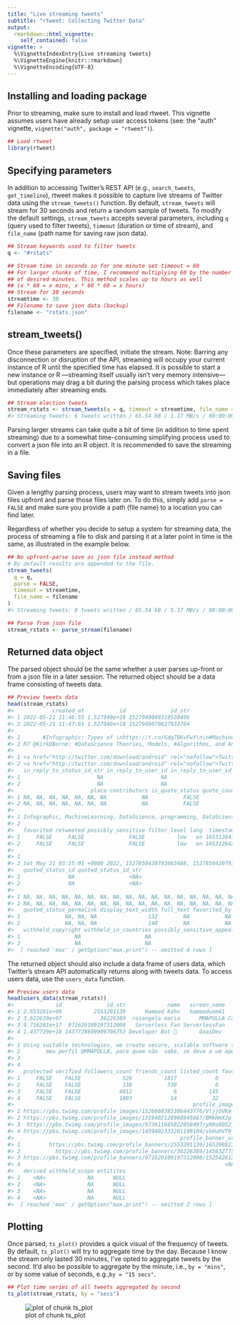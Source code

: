 ```yaml
---
title: "Live streaming tweets"
subtitle: "rtweet: Collecting Twitter Data"
output: 
  rmarkdown::html_vignette:
    self_contained: false
vignette: >
  %\VignetteIndexEntry{Live streaming tweets}
  %\VignetteEngine{knitr::rmarkdown}
  %\VignetteEncoding{UTF-8}
---
```




## Installing and loading package

Prior to streaming, make sure to install and load rtweet. 
This vignette assumes users have already setup user access tokens (see: the "auth" vignette, `vignette("auth", package = "rtweet")`).


```r
## Load rtweet
library(rtweet)
```



## Specifying parameters

In addition to accessing Twitter's REST API (e.g., `search_tweets`, `get_timeline`), rtweet makes it possible to capture live streams of Twitter data using the `stream_tweets()` function. 
By default, `stream_tweets` will stream for 30 seconds and return a random sample of tweets. 
To modify the default settings, `stream_tweets` accepts several parameters, including `q` (query used to filter tweets), `timeout` (duration or time of stream), and `file_name` (path name for saving raw json data).


```r
## Stream keywords used to filter tweets
q <- "#rstats"

## Stream time in seconds so for one minute set timeout = 60
## For larger chunks of time, I recommend multiplying 60 by the number
## of desired minutes. This method scales up to hours as well
## (x * 60 = x mins, x * 60 * 60 = x hours)
## Stream for 30 seconds
streamtime <- 30 
## Filename to save json data (backup)
filename <- "rstats.json"
```

## stream_tweets()

Once these parameters are specified, initiate the stream. 
Note: Barring any disconnection or disruption of the API, streaming will occupy your current instance of R until the specified time has elapsed. 
It is possible to start a new instance or R ---streaming itself usually isn't very memory intensive--- but operations may drag a bit during the parsing process which takes place immediately after streaming ends.


```r
## Stream election tweets
stream_rstats <- stream_tweets(q = q, timeout = streamtime, file_name = filename)
#> Streaming tweets: 6 tweets written / 65.54 kB / 1.17 MB/s / 00:00:00
```

Parsing larger streams can take quite a bit of time (in addition to time spent streaming) due to a somewhat time-consuming simplifying process used to convert a json file into an R object. 
It is recommended to save the streaming in a file.

## Saving files

Given a lengthy parsing process, users may want to stream tweets into json files upfront and parse those files later on. 
To do this, simply add `parse = FALSE` and make sure you provide a path (file name) to a location you can find later. 

Regardless of whether you decide to setup a system for streaming data, the process of streaming a file to disk and parsing it at a later point in time is the same, as illustrated in the example below.


```r
## No upfront-parse save as json file instead method
# By default results are appended to the file.
stream_tweets(
  q = q,
  parse = FALSE,
  timeout = streamtime,
  file_name = filename
)
#> Streaming tweets: 8 tweets written / 65.54 kB / 5.17 MB/s / 00:00:00

## Parse from json file
stream_rstats <- parse_stream(filename)
```

## Returned data object

The parsed object should be the same whether a user parses up-front or from a json file in a later session. 
The returned object should be a data frame consisting of tweets data.


```r
## Preview tweets data
head(stream_rstats)
#>            created_at           id              id_str
#> 1 2022-05-21 11:46:55 1.527949e+18 1527949049319530496
#> 2 2022-05-21 11:47:01 1.527949e+18 1527949070827933704
#>                                                                                                                                             text
#> 1       #Infographic: Types of \nhttps://t.co/Gdq7B6vFwY\n\n#MachineLearning\n#DataScience #programming #DataScientists… https://t.co/KTlhlz9euO
#> 2 RT @KirkDBorne: #DataScience Theories, Models, #Algorithms, and Analytics: https://t.co/w704rhiLS8 (FREE PDF Download, 462 pages)\n—————\n#Bi…
#>                                                                                 source truncated in_reply_to_status_id
#> 1 <a href="http://twitter.com/download/android" rel="nofollow">Twitter for Android</a>      TRUE                    NA
#> 2 <a href="http://twitter.com/download/android" rel="nofollow">Twitter for Android</a>     FALSE                    NA
#>   in_reply_to_status_id_str in_reply_to_user_id in_reply_to_user_id_str in_reply_to_screen_name geo coordinates
#> 1                        NA                  NA                      NA                      NA  NA  NA, NA, NA
#> 2                        NA                  NA                      NA                      NA  NA  NA, NA, NA
#>                        place contributors is_quote_status quote_count reply_count retweet_count favorite_count
#> 1 NA, NA, NA, NA, NA, NA, NA           NA           FALSE           0           0             0              0
#> 2 NA, NA, NA, NA, NA, NA, NA           NA           FALSE           0           0             0              0
#>                                                                                                                                                                                                                                                                                                                                            entities
#> 1 Infographic, MachineLearning, DataScience, programming, DataScientists, 0, 12, 49, 65, 66, 78, 79, 91, 92, 107, https://t.co/Gdq7B6vFwY, https://t.co/KTlhlz9euO, https://bit.ly/3oZvkPU, https://twitter.com/i/web/status/1527949049319530496, bit.ly/3oZvkPU, twitter.com/i/web/status/1…, 24, 109, 47, 132, NA, NA, NA, NA, NA, NA, NA, NA, NA
#> 2                                                                                                                                                                  DataScience, Algorithms, 16, 28, 47, 58, https://t.co/w704rhiLS8, http://bit.ly/3vZqiYr, bit.ly/3vZqiYr, 75, 98, NA, KirkDBorne, Kirk Borne, 534563976, 534563976, 3, 14, NA, NA
#>   favorited retweeted possibly_sensitive filter_level lang  timestamp_ms
#> 1     FALSE     FALSE              FALSE          low   en 1653126415935
#> 2     FALSE     FALSE              FALSE          low   en 1653126421063
#>                                                                                                                                                                                                                                                                                                                                                                                                                                                                                                                                                                                                                                                                                                                                                                                                                                                                                                                                                                                                                                                                                                                                                                                                                                                                                                                                                                                                                                                                                                                                                                                                                                                                                                                                                                                                                                                                                                                                                                                                                                                                                                                                                                                                                                                                                                                                                                                                                                                                                                                                                                                                                                                                                                                                                                                                                                                                                                                                                                                                                                                                                                                      retweeted_status
#> 1                                                                                                                                                                                                                                                                                                                                                                                                                                                                                                                                                                                                                                                                                                                                                                                                                                                                                                                                                                                                                                                                                                                                                                                                                                                                                                                                                                                                                                                                                                                                                                                                                                                                                                                                                                                                                                                                                                                                                                                                                                                                                                                                                                                                                                                                                                                                                                                                                                                                                                                                                                          NA, NA, NA, NA, NA, NA, NA, NA, NA, NA, NA, NA, NA, NA, NA, NA, NA, NA, NA, NA, NA, NA, NA, NA, NA, NA, NA, NA, NA, NA, NA, NA, NA, NA, NA, NA, NA, NA, NA, NA, NA, NA, NA, NA, NA, NA, NA, NA, NA, NA, NA, NA, NA, NA, NA, NA, NA, NA, NA, NA, NA, NA, NA, NA, NA, NA, NA, NA, NA, NA, NA, NA, NA, NA, NA, NA, NA, NA, NA, NA, NA, NA, NA, NA, NA, NA, NA, NA, NA, NA, NA, NA, NA, NA, NA, NA, NA, NA, NA, NA, NA, NA, NA, NA, NA, NA, NA, NA, NA, NA, NA, NA, NA, NA, NA, NA, NA, NA, NA, NA, NA, NA, NA, NA, NA, NA, NA, NA, NA, NA, NA, NA, NA, NA, NA
#> 2 Sat May 21 03:15:01 +0000 2022, 1527850420793663488, 1527850420793663488, #DataScience Theories, Models, #Algorithms, and Analytics: https://t.co/w704rhiLS8 (FREE PDF Download, 462 pages)\n—… https://t.co/VR6LqqMuQu, 0, 140, <a href="http://twitter.com/download/iphone" rel="nofollow">Twitter for iPhone</a>, TRUE, NA, NA, NA, NA, NA, 534563976, 534563976, Kirk Borne, KirkDBorne, Maryland, USA, http://www.linkedin.com/in/kirkdborne, Data Scientist, Chief ScienceOfficer @DataPrime_ai. Global Speaker. Founder @LeadershipData. Top #BigData #DataScience #AI #IoT #ML Influencer. PhD Astrophysics, none, FALSE, TRUE, 314491, 8615, 8768, 215023, 153655, Fri Mar 23 16:35:17 +0000 2012, NA, NA, FALSE, NA, FALSE, FALSE, C0DEED, http://abs.twimg.com/images/themes/theme1/bg.png, https://abs.twimg.com/images/themes/theme1/bg.png, TRUE, 0084B4, FFFFFF, DDEEF6, 333333, TRUE, http://pbs.twimg.com/profile_images/1112733580948635648/s-8d1avb_normal.jpg, https://pbs.twimg.com/profile_images/1112733580948635648/s-8d1avb_normal.jpg, https://pbs.twimg.com/profile_banners/534563976/1651617018, FALSE, FALSE, NA, NA, NA, NA, NA, NA, NA, FALSE, #DataScience Theories, Models, #Algorithms, and Analytics: https://t.co/w704rhiLS8 (FREE PDF Download, 462 pages)\n—————\n#BigData #AI #MachineLearning #DataScientists #Mathematics #Statistics #Rstats #Coding #NetworkScience #NeuralNetworks #100DaysOfCode https://t.co/mncH2ANBoc, 0, 253, DataScience, Algorithms, BigData, AI, MachineLearning, DataScientists, Mathematics, Statistics, Rstats, Coding, NetworkScience, NeuralNetworks, 100DaysOfCode, 0, 12, 31, 42, 120, 128, 129, 132, 133, 149, 150, 165, 166, 178, 179, 190, 191, 198, 199, 206, 207, 222, 223, 238, 239, 253, https://t.co/w704rhiLS8, http://bit.ly/3vZqiYr, bit.ly/3vZqiYr, 59, 82, 1527850418260348928, 1527850418260348932, 254, 277, http://pbs.twimg.com/media/FTQD3EpXEAQSWRu.jpg, https://pbs.twimg.com/media/FTQD3EpXEAQSWRu.jpg, https://t.co/mncH2ANBoc, pic.twitter.com/mncH2ANBoc, https://twitter.com/KirkDBorne/status/1527850420793663488/photo/1, photo, 1074, 1390, fit, 927, 1200, fit, 150, 150, crop, 525, 680, fit, 1527850418260348928, 1527850418260348932, 254, 277, http://pbs.twimg.com/media/FTQD3EpXEAQSWRu.jpg, https://pbs.twimg.com/media/FTQD3EpXEAQSWRu.jpg, https://t.co/mncH2ANBoc, pic.twitter.com/mncH2ANBoc, https://twitter.com/KirkDBorne/status/1527850420793663488/photo/1, photo, 1074, 1390, fit, 927, 1200, fit, 150, 150, crop, 525, 680, fit, 0, 1, 25, 43, DataScience, Algorithms, 0, 12, 31, 42, https://t.co/w704rhiLS8, https://t.co/VR6LqqMuQu, http://bit.ly/3vZqiYr, https://twitter.com/i/web/status/1527850420793663488, bit.ly/3vZqiYr, twitter.com/i/web/status/1…, 59, 82, 117, 140, FALSE, FALSE, FALSE, low, en, NA, NA, NA, NA, NA, NA, NA, NA, NA, NA, NA, NA, NA, NA, NA, NA, NA, NA, NA, NA, NA, NA, NA, NA, NA, NA, NA, NA, NA, NA, NA, NA, NA, NA, NA, NA, NA, NA, NA, NA, NA, NA, NA, NA, NA, NA, NA, NA, NA, NA, NA, NA, NA, NA, NA, NA, NA, NA, NA, NA, NA, NA, NA, NA, NA, NA, NA, NA, NA, NA
#>   quoted_status_id quoted_status_id_str
#> 1               NA                 <NA>
#> 2               NA                 <NA>
#>                                                                                                                                                                                                                                                        quoted_status
#> 1 NA, NA, NA, NA, NA, NA, NA, NA, NA, NA, NA, NA, NA, NA, NA, NA, NA, NA, NA, NA, NA, NA, NA, NA, NA, NA, NA, NA, NA, NA, NA, NA, NA, NA, NA, NA, NA, NA, NA, NA, NA, NA, NA, NA, NA, NA, NA, NA, NA, NA, NA, NA, NA, NA, NA, NA, NA, NA, NA, NA, NA, NA, NA, NA, NA
#> 2 NA, NA, NA, NA, NA, NA, NA, NA, NA, NA, NA, NA, NA, NA, NA, NA, NA, NA, NA, NA, NA, NA, NA, NA, NA, NA, NA, NA, NA, NA, NA, NA, NA, NA, NA, NA, NA, NA, NA, NA, NA, NA, NA, NA, NA, NA, NA, NA, NA, NA, NA, NA, NA, NA, NA, NA, NA, NA, NA, NA, NA, NA, NA, NA, NA
#>   quoted_status_permalink display_text_width full_text favorited_by scopes display_text_range metadata query withheld_scope
#> 1              NA, NA, NA                132        NA           NA     NA                 NA       NA    NA             NA
#> 2              NA, NA, NA                140        NA           NA     NA                 NA       NA    NA             NA
#>   withheld_copyright withheld_in_countries possibly_sensitive_appealable
#> 1                 NA                    NA                            NA
#> 2                 NA                    NA                            NA
#>  [ reached 'max' / getOption("max.print") -- omitted 4 rows ]
```

The returned object should also include a data frame of users data, which Twitter's stream API automatically returns along with tweets data. 
To access users data, use the `users_data` function.


```r
## Preview users data
head(users_data(stream_rstats))
#>             id              id_str             name   screen_name                 location                    url
#> 1 2.553201e+09          2553201139      Hameed Kahn   hameeduom41                Islamabad https://bit.ly/3oZvkPU
#> 2 3.622639e+07            36226389  rosangela maria      MMAPULLA Campo Grande, MS, Brazil                   <NA>
#> 3 9.716201e+17  971620109197312000   Serverless Fan ServerlessFan                Sri Lanka                   <NA>
#> 4 1.437729e+18 1437728609909706753 Developer Bot 🤖       GoaiDev                    India   https://thebotman.co
#>                                                                                                                                                    description
#> 1 Using suitable technologies, we create secure, scalable software solutions that integrate with new and legacy systems to drive business growth & innovation.
#> 2        meu perfil @MMAPULLA, para quem não  sabe, se deve a um apelido carinhoso que recebi em minha última viagem a Botswana. trad. aquela que traz a chuva
#> 3                                                                                                                                       #Serverless #Computing
#> 4                                                                                    I do retweet #javascript.\nCreated by @rahul05ranjan.\nDM for any query!!
#>   protected verified followers_count friends_count listed_count favourites_count statuses_count                     created_at
#> 1     FALSE    FALSE             526          1817            0             3296           5141 Sat Jun 07 19:40:16 +0000 2014
#> 2     FALSE    FALSE             138           530            0            37369           8574 Wed Apr 29 00:24:15 +0000 2009
#> 3     FALSE    FALSE            4012             6          145                7         533557 Thu Mar 08 05:34:20 +0000 2018
#> 4     FALSE    FALSE            1803            14           32           246879         508947 Tue Sep 14 10:43:25 +0000 2021
#>                                                        profile_image_url_https
#> 1 https://pbs.twimg.com/profile_images/1526660385306443776/VljjOVKm_normal.jpg
#> 2 https://pbs.twimg.com/profile_images/1319402128968945667/BMkHmXJp_normal.jpg
#> 3  https://pbs.twimg.com/profile_images/973611685822058497/yRRo9D52_normal.jpg
#> 4 https://pbs.twimg.com/profile_images/1459402333201199104/skHuHVT9_normal.jpg
#>                                                    profile_banner_url default_profile default_profile_image withheld_in_countries
#> 1         https://pbs.twimg.com/profile_banners/2553201139/1652988231            TRUE                 FALSE                  NULL
#> 2           https://pbs.twimg.com/profile_banners/36226389/1456327757           FALSE                 FALSE                  NULL
#> 3 https://pbs.twimg.com/profile_banners/971620109197312000/1525426121           FALSE                 FALSE                  NULL
#> 4                                                                <NA>            TRUE                 FALSE                  NULL
#>   derived withheld_scope entitites
#> 1    <NA>             NA      NULL
#> 2    <NA>             NA      NULL
#> 3    <NA>             NA      NULL
#> 4    <NA>             NA      NULL
#>  [ reached 'max' / getOption("max.print") -- omitted 2 rows ]
```

## Plotting

Once parsed, `ts_plot()` provides a quick visual of the frequency of tweets. 
By default, `ts_plot()` will try to aggregate time by the day. 
Because I know the stream only lasted 30 minutes, I've opted to aggregate tweets by the second. 
It'd also be possible to aggregate by the minute, i.e., `by = "mins"`, or by some value of seconds, e.g.,`by = "15 secs"`. 


```r
## Plot time series of all tweets aggregated by second
ts_plot(stream_rstats, by = "secs")
```

![plot of chunk ts_plot](vignettes/files/ts_plot-1.png)
